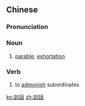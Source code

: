 {{also|训话}}
==Chinese==
{{zh-forms|s=训话}}

===Pronunciation===
{{zh-pron
|m=xùnhuà
|mn=hùn-ōe
|cat=n,v
}}

===Noun===
{{zh-noun}}

# [[parable]]; [[exhortation]]

===Verb===
{{zh-verb}}

# to [[admonish]] subordinates

[[ko:訓話]]
[[zh:訓話]]